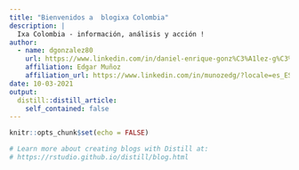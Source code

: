 ```yaml
---
title: "Bienvenidos a  blogixa Colombia"
description: |
  Ixa Colombia - información, análisis y acción !
author:
  - name: dgonzalez80 
    url: https://www.linkedin.com/in/daniel-enrique-gonz%C3%A1lez-g%C3%B3mez-74794384/?originalSubdomain=co
    affiliation: Edgar Muñoz 
    affiliation_url: https://www.linkedin.com/in/munozedg/?locale=es_ES
date: 10-03-2021
output:
  distill::distill_article:
    self_contained: false
---
```


```r
knitr::opts_chunk$set(echo = FALSE)

# Learn more about creating blogs with Distill at:
# https://rstudio.github.io/distill/blog.html

```



